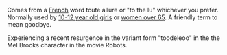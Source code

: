 Comes from a [[French]] word toute allure or "to the lu" whichever you prefer. Normally used by [[girl|10-12 year old girls]] or [[woman|women over 65]]. A friendly term to mean goodbye.

Experiencing a recent resurgence in the variant form "toodeleoo" in the the Mel Brooks character in the movie Robots.